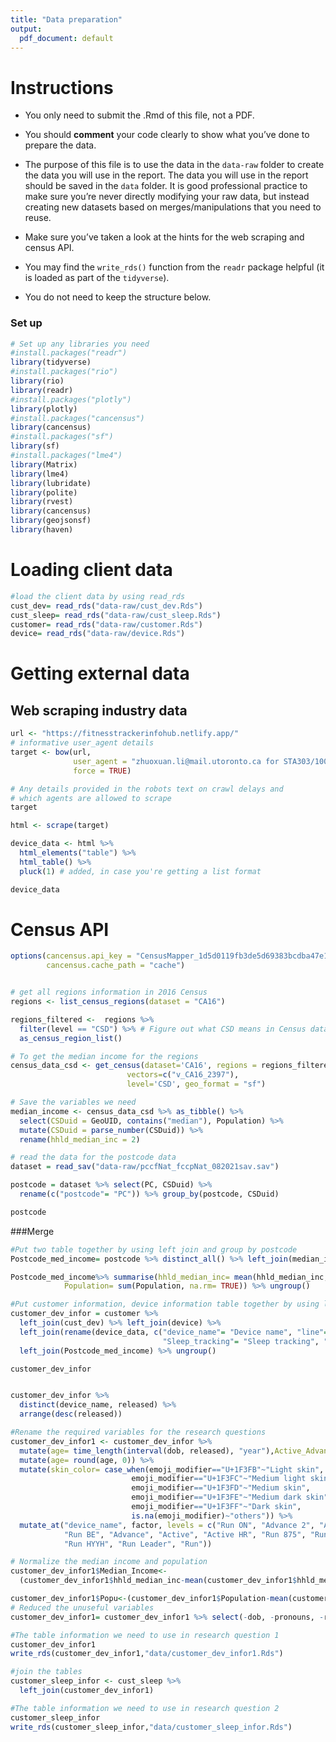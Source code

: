 ```yaml
---
title: "Data preparation"
output:
  pdf_document: default
---
```


# Instructions

- You only need to submit the .Rmd of this file, not a PDF.

- You should __comment__ your code clearly to show what you've done to prepare the data.

- The purpose of this file is to use the data in the `data-raw` folder to create the data you will use in the report. The data you will use in the report should be saved in the `data` folder. It is good professional practice to make sure you're never directly modifying your raw data, but instead creating new datasets based on merges/manipulations that you need to reuse.

- Make sure you've taken a look at the hints for the web scraping and census API. 

- You may find the `write_rds()` function from the `readr` package helpful (it is loaded as part of the `tidyverse`).

- You do not need to keep the structure below.


### Set up

```r
# Set up any libraries you need
#install.packages("readr")
library(tidyverse)
#install.packages("rio")
library(rio)
library(readr)
#install.packages("plotly")
library(plotly)
#install.packages("cancensus")
library(cancensus)
#install.packages("sf")
library(sf)
#install.packages("lme4")
library(Matrix)
library(lme4)
library(lubridate)
library(polite)
library(rvest)
library(cancensus)
library(geojsonsf)
library(haven)
```

# Loading client data

```r
#load the client data by using read_rds
cust_dev= read_rds("data-raw/cust_dev.Rds")
cust_sleep= read_rds("data-raw/cust_sleep.Rds")
customer= read_rds("data-raw/customer.Rds")
device= read_rds("data-raw/device.Rds")

```

# Getting external data

## Web scraping industry data

```r

url <- "https://fitnesstrackerinfohub.netlify.app/"
# informative user_agent details
target <- bow(url,
              user_agent = "zhuoxuan.li@mail.utoronto.ca for STA303/1002 project",
              force = TRUE)

# Any details provided in the robots text on crawl delays and 
# which agents are allowed to scrape
target

html <- scrape(target)

device_data <- html %>% 
  html_elements("table") %>% 
  html_table() %>% 
  pluck(1) # added, in case you're getting a list format

device_data

```

# Census API

```r

options(cancensus.api_key = "CensusMapper_1d5d0119fb3de5d69383bcdba47e17fb",
        cancensus.cache_path = "cache") 


# get all regions information in 2016 Census
regions <- list_census_regions(dataset = "CA16")

regions_filtered <-  regions %>% 
  filter(level == "CSD") %>% # Figure out what CSD means in Census data
  as_census_region_list()

# To get the median income for the regions
census_data_csd <- get_census(dataset='CA16', regions = regions_filtered,
                          vectors=c("v_CA16_2397"), 
                          level='CSD', geo_format = "sf")

# Save the variables we need
median_income <- census_data_csd %>% as_tibble() %>% 
  select(CSDuid = GeoUID, contains("median"), Population) %>% 
  mutate(CSDuid = parse_number(CSDuid)) %>% 
  rename(hhld_median_inc = 2)
```

```r
# read the data for the postcode data
dataset = read_sav("data-raw/pccfNat_fccpNat_082021sav.sav")

postcode = dataset %>% select(PC, CSDuid) %>%
  rename(c("postcode"= "PC")) %>% group_by(postcode, CSDuid)

postcode
```

###Merge

```r
#Put two table together by using left join and group by postcode
Postcode_med_income= postcode %>% distinct_all() %>% left_join(median_income) %>% group_by(postcode)

Postcode_med_income%>% summarise(hhld_median_inc= mean(hhld_median_inc, na.rm= TRUE),
            Population= sum(Population, na.rm= TRUE)) %>% ungroup()
```

```r
#Put customer information, device information table together by using left join
customer_dev_infor = customer %>%
  left_join(cust_dev) %>% left_join(device) %>%
  left_join(rename(device_data, c("device_name"= "Device name", "line"=  "Line", 
                                  "Sleep_tracking"= "Sleep tracking", "Battery_life"= "Battery life"))) %>%
  left_join(Postcode_med_income) %>% ungroup()

customer_dev_infor


customer_dev_infor %>%
  distinct(device_name, released) %>%
  arrange(desc(released))

#Rename the required variables for the research questions
customer_dev_infor1 <- customer_dev_infor %>%
  mutate(age= time_length(interval(dob, released), "year"),Active_Advance = if_else(line %in% c("Active", "Advance"), "Active_Advance", "others")) %>%
  mutate(age= round(age, 0)) %>%
  mutate(skin_color= case_when(emoji_modifier=="U+1F3FB"~"Light skin",
                           emoji_modifier=="U+1F3FC"~"Medium light skin",
                           emoji_modifier=="U+1F3FD"~"Medium skin",
                           emoji_modifier=="U+1F3FE"~"Medium dark skin",
                           emoji_modifier=="U+1F3FF"~"Dark skin",
                           is.na(emoji_modifier)~"others")) %>%
  mutate_at("device_name", factor, levels = c("Run ON", "Advance 2", "Active Alpha", 
            "Run BE", "Advance", "Active", "Active HR", "Run 875", "Run 875 X", "iDOL", "Run 7", "Run 7 Plus",
            "Run HYYH", "Run Leader", "Run"))

# Normalize the median income and population
customer_dev_infor1$Median_Income<-
  (customer_dev_infor1$hhld_median_inc-mean(customer_dev_infor1$hhld_median_inc))/sd(customer_dev_infor1$hhld_median_inc)

customer_dev_infor1$Popu<-(customer_dev_infor1$Population-mean(customer_dev_infor1$Population))/sd(customer_dev_infor1$Population)
# Reduced the unuseful variables
customer_dev_infor1= customer_dev_infor1 %>% select(-dob, -pronouns, -released, -Brand, -emoji_modifier)

#The table information we need to use in research question 1
customer_dev_infor1
write_rds(customer_dev_infor1,"data/customer_dev_infor1.Rds")

```

```r
#join the tables
customer_sleep_infor <- cust_sleep %>%
  left_join(customer_dev_infor1)

#The table information we need to use in research question 2
customer_sleep_infor
write_rds(customer_sleep_infor,"data/customer_sleep_infor.Rds")
```

